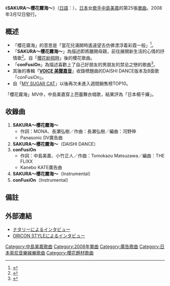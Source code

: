 {{Infobox Single 
| Name           = SAKURA～櫻花霧海～
| Cover          = SAKURA_Hanagasumi_.JPG
| Artist         = [[中島美嘉|中島美嘉]]
| Album          = [[VOICE_美聲嘉音|VOICE]]
| B-side         = conFusiOn
| Released       = 2008年3月12日
| Format         = 
| Recorded       = 
| Genre          = [[J-POP|J-POP]]
| Length         = 
| Label          = [[Sony_Music_Associated_Records|Sony Music Associated Records]]
| Writer         = 
| Producer       = 
| Certification  =
| Chart position =*週間最高排行第12位（[[Oricon公信榜|Oricon]]）
| Last single    = [[永遠的詩|永遠的詩]]<br />（2007年）  
| This single    = '''SAKURA～櫻花霧海～'''<br />（2008年）  
| Next single    = [[I_DON'T_KNOW|I DON'T KNOW]]<br /> （2008年）
}}
《'''SAKURA～櫻花霧海～'''》（[[日語|日語]]：{{lang|ja|'''SAKURA～花霞～'''}}），[[日本|日本]]女[[歌手|歌手]][[中島美嘉|中島美嘉]]的第25張[[單曲|單曲]]。2008年3月12日發行。

==概述==
*「櫻花霧海」的意思是「當花兒滿開時遙遠望去仿佛漂浮着彩霞一般」<ref>{{Cite web |url=http://ent2.excite.co.jp/music/interview/2008/nakashima/interview01.html |title=エキサイトミュージックによるインタビュー |accessdate=2012-02-25 |archive-date=2009-03-19 |archive-url=https://web.archive.org/web/20090319180158/http://ent2.excite.co.jp/music/interview/2008/nakashima/interview01.html |dead-url=no }}</ref>。
*「'''SAKURA～櫻花霧海～'''」為描述即將離開母親，前往展開新生活的心情的抒情歌<ref name="kkbox">{{Cite web |url=http://tw.kkbox.com/album/58DfaCg5te.EZLV0FPHu008l-index.html#album-description |title=中島美嘉 (Mika Nakashima) 【櫻花霧海(Sakura Hanagasumi)】專輯介紹 |access-date=2012-02-25 |archive-url=https://web.archive.org/web/20101208063809/http://tw.kkbox.com/album/58DfaCg5te.EZLV0FPHu008l-index.html#album-description |archive-date=2010-12-08 |dead-url=yes }}</ref>。自「[[櫻花紛飛時|櫻花紛飛時]]」後的櫻花歌曲。
*「'''conFusiOn'''」為描述喜歡上了自己好朋友的男朋友的禁忌之戀的歌曲<ref name="excite01">{{Cite web |url=http://ent2.excite.co.jp/music/interview/2008/nakashima/interview01.html |title=エキサイトミュージックによるインタビュー |accessdate=2012-02-25 |archive-date=2009-03-19 |archive-url=https://web.archive.org/web/20090319180158/http://ent2.excite.co.jp/music/interview/2008/nakashima/interview01.html |dead-url=no }}</ref>。
*其後的專輯「'''[[VOICE_美聲嘉音|VOICE 美聲嘉音]]'''」收錄標題曲的DAISHI DANCE版本及B面歌「conFusiOn」。
*自「[[MY_SUGAR_CAT|MY SUGAR CAT]]」以後再次未進入週間銷售榜TOP10。
「櫻花霧海」MV中，中島美嘉穿上芭蕾舞衣唱歌，結果評為「日本楊千嬅」。
==收錄曲==
#'''SAKURA～櫻花霧海～'''
#*作詞：MONA、長瀬弘樹／作曲：長瀬弘樹／編曲：河野伸
#*Panasonic DV廣告曲
#'''SAKURA～櫻花霧海～'''（DAISHI DANCE）
#'''conFusiOn'''
#*作詞：中島美嘉、小竹正人／作曲：Tomokazu Matsuzawa／編曲：THE FLIXX
#*Kanebo KATE廣告曲
#'''SAKURA～櫻花霧海～'''（Instrumental）
#'''conFusiOn'''（Instrumental）

==備註==
{{Reflist}}

==外部連結==
*[https://web.archive.org/web/20090202192018/http://natalie.mu/pp/nakashimamika ナタリーによるインタビュー]
*[http://www.oricon.co.jp/music/interview/080312_02.html ORICON STYLEによるインタビュー]{{Wayback|url=http://www.oricon.co.jp/music/interview/080312_02.html |date=20110831211018 }}

{{中島美嘉}}

{{DEFAULTSORT:Sakura ~Hanagasumi~}}
[[Category:中島美嘉歌曲|Category:中島美嘉歌曲]]
[[Category:2008年單曲|Category:2008年單曲]]
[[Category:廣告歌曲|Category:廣告歌曲]]
[[Category:日本索尼音樂娛樂歌曲|Category:日本索尼音樂娛樂歌曲]]
[[Category:櫻花題材歌曲|Category:櫻花題材歌曲]]